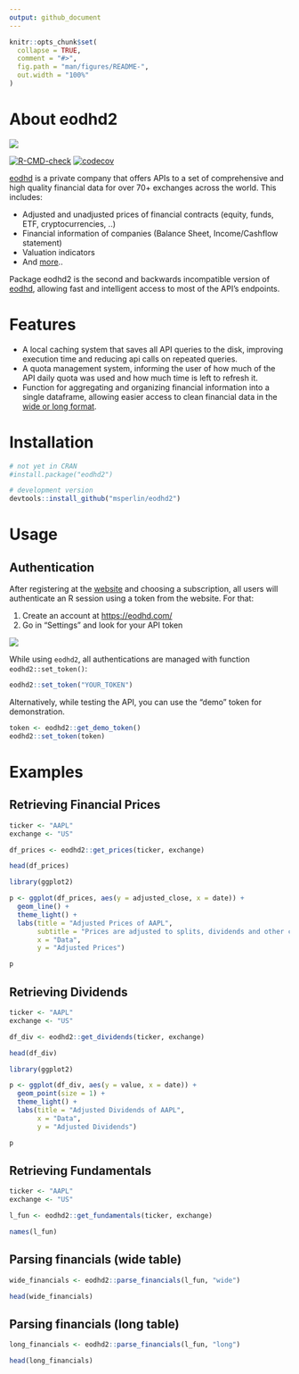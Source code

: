 ```yaml
---
output: github_document
---
```


<!-- README.md is generated from README.Rmd. Please edit that file -->

```r
knitr::opts_chunk$set(
  collapse = TRUE,
  comment = "#>",
  fig.path = "man/figures/README-",
  out.width = "100%"
)
```

# About eodhd2

![](inst/extdata/figs/website-eodhd.png)

<!-- badges: start -->
[![R-CMD-check](https://github.com/msperlin/eodhd2/actions/workflows/R-CMD-check.yaml/badge.svg)](https://github.com/msperlin/eodhd2/actions/workflows/R-CMD-check.yaml)
[![codecov](https://codecov.io/github/msperlin/eodhd2/graph/badge.svg?token=9Y5GNHALC4)](https://codecov.io/github/msperlin/eodhd2)
<!-- badges: end -->

[eodhd](https://eodhd.com/) is a private company that offers APIs to a set of comprehensive and high quality financial data for over 70+ exchanges across the world. This includes:

* Adjusted and unadjusted prices of financial contracts (equity, funds, ETF, cryptocurrencies, ..)
* Financial information of companies (Balance Sheet, Income/Cashflow statement)
* Valuation indicators
* And [more](https://eodhd.com/)..

Package eodhd2 is the second and backwards incompatible version of [eodhd](https://github.com/EodHistoricalData/EODHD-APIs-R-Financial-Library), allowing fast and intelligent access to most of the API's endpoints. 


# Features

- A local caching system that saves all API queries to the disk, improving execution time and reducing api calls on repeated queries.
- A quota management system, informing the user of how much of the API daily quota was used and how much time is left to refresh it.
- Function for aggregating and organizing financial information into a single dataframe, allowing easier access to clean financial data in the [wide or long format](https://libguides.princeton.edu/R-reshape#:~:text=A%20dataset%20can%20be%20written,repeat%20in%20the%20first%20column.&text=We%20can%20see%20that%20in,value%20in%20the%20first%20column).


# Installation

```r
# not yet in CRAN
#install.package("eodhd2")

# development version
devtools::install_github("msperlin/eodhd2")
```

# Usage

## Authentication

After registering at the [website](https://eodhd.com/) and choosing a subscription, all users will authenticate an R session using a token from the website. For that:

1) Create an account at [https://eodhd.com/](https://eodhd.com/)
2) Go in "Settings" and look for your API token

![](inst/extdata/figs/token.png)

While using `eodhd2`, all authentications are managed with function `eodhd2::set_token()`:

```r
eodhd2::set_token("YOUR_TOKEN")
```

Alternatively, while testing the API, you can use the "demo" token for demonstration.

```r
token <- eodhd2::get_demo_token()
eodhd2::set_token(token)
```

# Examples

## Retrieving Financial Prices

```r
ticker <- "AAPL"
exchange <- "US"

df_prices <- eodhd2::get_prices(ticker, exchange)

head(df_prices)
```

```r
library(ggplot2)

p <- ggplot(df_prices, aes(y = adjusted_close, x = date)) + 
  geom_line() + 
  theme_light() + 
  labs(title = "Adjusted Prices of AAPL",
       subtitle = "Prices are adjusted to splits, dividends and other corporate events",
       x = "Data",
       y = "Adjusted Prices")

p
```

## Retrieving Dividends

```r
ticker <- "AAPL"
exchange <- "US"

df_div <- eodhd2::get_dividends(ticker, exchange)

head(df_div)
```

```r
library(ggplot2)

p <- ggplot(df_div, aes(y = value, x = date)) + 
  geom_point(size = 1) + 
  theme_light() + 
  labs(title = "Adjusted Dividends of AAPL",
       x = "Data",
       y = "Adjusted Dividends")

p
```

## Retrieving Fundamentals

```r
ticker <- "AAPL"
exchange <- "US"

l_fun <- eodhd2::get_fundamentals(ticker, exchange)

names(l_fun)
```

## Parsing financials (wide table)

```r
wide_financials <- eodhd2::parse_financials(l_fun, "wide")

head(wide_financials)
```

## Parsing financials (long table)

```r
long_financials <- eodhd2::parse_financials(l_fun, "long")

head(long_financials)
```
